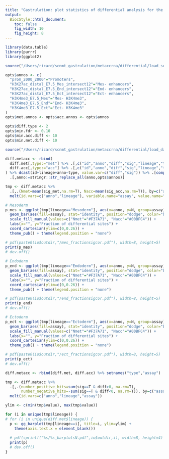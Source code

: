 ```yaml
---
title: "Gastrulation: plot statistics of differential analysis for the three omics"
output:
  BiocStyle::html_document: 
    toc: false
    fig_width: 10
    fig_height: 8
---
```


```r
library(data.table)
library(purrr)
library(ggplot2)
```

```r
source("/Users/ricard/scnmt_gastrulation/metaccrna/differential/load_settings.R")

opts$annos <- c(
  "prom_2000_2000"="Promoters",
  "H3K27ac_distal_E7.5_Mes_intersect12"="Mes- enhancers",
  "H3K27ac_distal_E7.5_End_intersect12"="End- enhancers",
  "H3K27ac_distal_E7.5_Ect_intersect12"="Ect- enhancers",
  "H3K4me3_E7.5_Mes"="Mes- H3K4me3",
  "H3K4me3_E7.5_End"="End- H3K4me3",
  "H3K4me3_E7.5_Ect"="Ect- H3K4me3"
)
opts$met.annos <- opts$acc.annos <- opts$annos

opts$diff.type <- 2
opts$min.fdr <- 0.10
opts$min.acc.diff <- 10
opts$min.met.diff <- 10
```

```r
source("/Users/ricard/scnmt_gastrulation/metaccrna/differential/load_data.R")
```

```r
diff.metacc <- rbind(
  diff.met[,type:="met"] %>% .[,c("id","anno","diff","sig","lineage","type")], 
  diff.acc[,type:="acc"] %>% .[,c("id","anno","diff","sig","lineage","type")] 
) %>% dcast(id+lineage+anno~type, value.var=c("diff","sig")) %>% .[complete.cases(.)] %>%
  .[,anno:=stringr::str_replace_all(anno,opts$annos)]
```

<!-- Bar plots with the fraction of hits per genomic context -->
```r
tmp <- diff.metacc %>%
  .[,.(Nmet=mean(sig_met,na.rm=T), Nacc=mean(sig_acc,na.rm=T)), by=c("anno","lineage")] %>%
  melt(id.vars=c("anno","lineage"), variable.name="assay", value.name="N")

# Mesoderm
p_mes <- ggplot(tmp[lineage=="Mesoderm"], aes(x=anno, y=N, group=assay)) +
  geom_bar(aes(fill=assay), stat="identity", position="dodge", color="black", size=0.25) +
  scale_fill_manual(values=c("Nmet"="#F37A71", "Nacc"="#00BFC4")) +
  labs(x="", y="Fraction of differential sites") +
  coord_cartesian(ylim=c(0,0.26)) +
  theme_pub() + theme(legend.position = "none")

# pdf(paste0(io$outdir,"/mes_fractionsigcor.pdf"), width=8, height=5)
print(p_mes)
# dev.off()
  
# Endoderm
p_end <- ggplot(tmp[lineage=="Endoderm"], aes(x=anno, y=N, group=assay)) +
  geom_bar(aes(fill=assay), stat="identity", position="dodge", color="black", size=0.25) +
  scale_fill_manual(values=c("Nmet"="#F37A71", "Nacc"="#00BFC4")) +
  labs(x="", y="Fraction of differential sites") +
  coord_cartesian(ylim=c(0,0.26)) +
  theme_pub() + theme(legend.position = "none")

# pdf(paste0(io$outdir,"/end_fractionsigcor.pdf"), width=8, height=5)
print(p_end)
# dev.off()

# Ectoderm
p_ect <- ggplot(tmp[lineage=="Ectoderm"], aes(x=anno, y=N, group=assay)) +
  geom_bar(aes(fill=assay), stat="identity", position="dodge", color="black", size=0.25) +
  scale_fill_manual(values=c("Nmet"="#F37A71", "Nacc"="#00BFC4")) +
  labs(x="", y="Fraction of differential sites") +
  coord_cartesian(ylim=c(0,0.26)) +
  theme_pub() + theme(legend.position = "none")

# pdf(paste0(io$outdir,"/ect_fractionsigcor.pdf"), width=8, height=5)
print(p_ect)
# dev.off()
```

<!-- Barplots with the number of significant hits per annotation -->

```r
diff.metacc <- rbind(diff.met, diff.acc) %>% setnames("type","assay")

tmp <- diff.metacc %>%
  .[,.(number_positive_hits=sum(sig==T & diff>0, na.rm=T), 
       number_negative_hits=-sum(sig==T & diff<0, na.rm=T)), by=c("assay","anno","lineage")] %>%
  melt(id.vars=c("anno","lineage","assay"))

ylim <- c(min(tmp$value), max(tmp$value))

for (i in unique(tmp$lineage)) {
# for (i in unique(diff.met$lineage)) {
  p <- gg_barplot(tmp[lineage==i], title=i, ylim=ylim) +
    theme(axis.text.x = element_blank())
  
  # pdf(sprintf("%s/%s_barplotsN.pdf",io$outdir,i), width=8, height=4)
  print(p)
  # dev.off()
}
```
